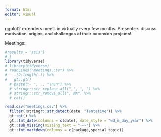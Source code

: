 ```yaml
---
format: html
editor: visual
---
```


ggplot2 extenders meets in virtually every few months. Presenters discuss motivation, origins, and challenges of their extension projects!

Meetings:

```r
#results = 'asis'}
# }
library(tidyverse)
# library(tidyverse)
# readLines("meetings.csv") %>% 
#   .[2:length(.)] %>% 
#   gt::gt()
  # paste("- ", ., "\n\n") %>% 
  # stringr::str_replace_all(",", ", ") %>% 
  # stringr::str_remove_all(", NA") %>% 
  # cat()

read.csv("meetings.csv") %>% 
  filter(!stringr::str_detect(date, "Tentative")) %>% 
  gt::gt() %>%
  gt::fmt_date(columns = c(date), date_style = "wd_m_day_year") %>% 
  gt::sub_missing(missing_text = "---") %>% 
  gt::fmt_markdown(columns = c(package,special.topic))

```
